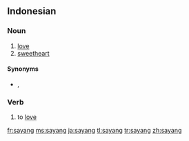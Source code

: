 ==Indonesian==

===Noun===
{{infl|id|noun}}

# [[love]]
# [[sweetheart]]

====Synonyms====
* {{sense|love}} {{l|id|cinta}}, {{l|id|kasih}}

===Verb===
{{infl|id|verb}}

# to [[love]]

[[fr:sayang]]
[[ms:sayang]]
[[ja:sayang]]
[[tl:sayang]]
[[tr:sayang]]
[[zh:sayang]]